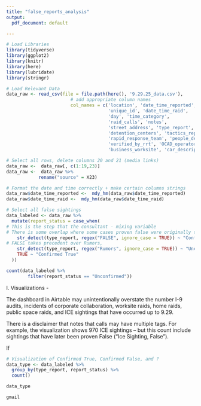 ```yaml
---
title: "false_reports_analysis"
output: 
  pdf_document: default 

---
```


```r
# Load Libraries
library(tidyverse)
library(ggplot2)
library(knitr)
library(here)
library(lubridate)
library(stringr)

# Load Relevant Data 
data_raw <- read_csv(file = file.path(here(), '9.29.25_data.csv'),
                        # add appropriate column names
                        col_names = c('location', 'date_time_reported',
                                      'unique_id', 'date_time_raid',
                                      'day', 'time_category', 
                                      'raid_calls', 'notes',
                                      'street_address', 'type_report',
                                      'detention_centers', 'tactics_reported',
                                      'rapid_response_team', 'people_detained',
                                      'verified_by_rrt', 'OCAD_operator_uploaded',
                                      'business_worksite', 'car_description', 'license_plate')) 

# Select all rows, delete columns 20 and 21 (media links)
data_raw <-  data_raw[, c(1:19,23)]
data_raw <-  data_raw %>%
            rename("source" = X23)

# Format the date and time correctly + make certain columns strings 
data_raw$date_time_reported <-  mdy_hm(data_raw$date_time_reported)
data_raw$date_time_raid <-  mdy_hm(data_raw$date_time_raid)

# Select all false sightings 
data_labeled <- data_raw %>%
  mutate(report_status = case_when(
# This is the step that the consultant - mixing variable 
# There is some overlap where some cases proven false were originally tagged with Rumors 
    str_detect(type_report, regex("FALSE", ignore_case = TRUE)) ~ "Confirmed False",
# FALSE takes precedent over Rumors, 
    str_detect(type_report, regex("Rumors", ignore_case = TRUE)) ~ "Unconfirmed",
    TRUE ~ "Confirmed True"
  ))

count(data_labeled %>%
        filter(report_status == "Unconfirmed"))

```

I. Visualizations  - 

The dashboard in Airtable may unintentionally overstate the number I-9 audits, incidents of corporate collaboration, worksite raids, home raids, public space raids, and ICE sightings that have occurred up to 9.29. 

There is a disclaimer that notes that calls may have multiple tags. For example, the visualization shows 970 ICE sightings -- but this count include sightings that have later been proven False ("Ice Sighting, False"). 

If 


```r
# Visualization of Confirmed True, Confirmed False, and ?
data_type <- data_labeled %>% 
  group_by(type_report, report_status) %>%
  count() 

data_type

gmail 

```


